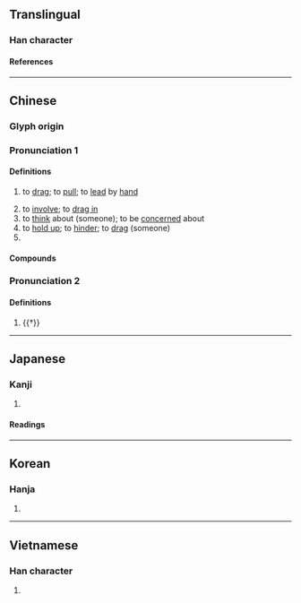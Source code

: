 {{also|牵}}
{{character info/new}}
==Translingual==

===Han character===
{{Han char|rn=93|rad=牛|as=07|sn=11|four=00503|canj=YVBQ|ids=⿱⿻玄冖牛}}

====References====
{{Han ref|kx=0701.020|dkj=20025|dj=1114.110|hdz=31811.110|uh=727D}}

----

==Chinese==
{{zh-forms|s=牵}}

===Glyph origin===
{{Han etym}}

===Pronunciation 1===
{{zh-pron
|m=qiān
|c=hin1
|h=pfs=khiên;gd=kian1
|md=
|mn=khan/khian
|mn_note=khan - vernacular; khian - literary
|mn-t=kang1
|w=
|mc=1
|oc=1
|cat=v,pn
}}

====Definitions====
{{zh-hanzi}}

# to [[drag]]; to [[pull]]; to [[lead]] by [[hand]]
#: {{zh-x|牽-著[着]{zhe} 你 的 手|'''holding on''' to your hand}}
#: {{zh-x|牽-著[着]{zhe} 一 頭 牛|'''leading''' a cow}}
# to [[involve]]; to [[drag in]]
# to [[think]] about (someone); to be [[concerned]] about
# to [[hold up]]; to [[hinder]]; to [[drag]] (someone)
# {{surname|zh}}

====Compounds====
{{zh-der|牽手|牽動|牽伸|牽掛|牽牛星|牽牛花|牽引|牽線|牽涉|牽連|牽制|牽扯|牽牛|了無牽掛|思惹情牽|意惹情牽|做牽頭|勾牽|利鎖名牽|割肚牽腸|牽腸掛肚|掛肚牽心|無牽無掛|牽就|掛肚牽腸|拘文牽俗|牽線搭橋|牽絲扳藤|牽引機|牽羊擔酒|牽亡陣|牽累|牽挺|牽亡歌|牽強附會|牽絲|擔酒牽羊|拉牽|牽牛拔樁|牽合|牽五掛四|掛牽|牽機藥|拘牽|牽裳|牽紅線|牽彩|牽腸割肚|牽鼻子|牽頭|牽豬哥|牽記|牽蘿補屋|牽肚掛腸|牽罟|牽纏|牽縈|牽絲娶婦|牽籐帶葉|牽牛織女|牽掣|牽強|牽引療法|牽三掛四|牽連犯|無所牽掛|牽合附會|牽亡|福業相牽|牽絲攀藤|牽馬|牽羊成禮|擎蒼牽黃|牽絆|肉袒牽羊|餼牽|魂牽夢縈|風牽|順手牽羊|纏牽|裡牽綿|繡幙牽絲}}

===Pronunciation 2===
{{zh-pron
|m=qiàn
|mc=2
|oc=n,2
|cat=v
}}

====Definitions====
{{zh-hanzi}}

# {{†}} {{zh-alt-form|縴|[[tow rope]]}}

{{zh-cat|Elementary}}

----

==Japanese==

===Kanji===
{{ja-kanji|grade=|rs=牛07}}

# {{rfdef|ja|sort=牛07}}

====Readings====
{{ja-readings
|goon=けん
|kanon=けん
|kun=ひ-く
}}

----

==Korean==

===Hanja===
{{ko-hanja|hangeul=견|eumhun=|rv=gyeon|mr=kyŏn|y=kyen}}

# {{rfdef|ko|sort=牛07}}

----

==Vietnamese==

===Han character===
{{vi-hantu|[[khiên]], [[khin]]|rs=牛07}}

# {{rfdef|vi}}